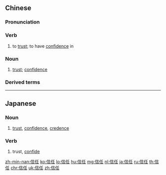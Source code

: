 ==Chinese==
{{zh-forms}}

===Pronunciation===
{{zh-pron
|m=xìnrèn
|c=seon3 jam6
|h=pfs=sin-yim/sin-ngim
|md=séng-êng
|mn=zz,kh:sìn-jīm/xm,qz,tp:sìn-līm
|w=2xin zen
|ma=y
|cat=v,n
}}

===Verb===
{{zh-verb}}

# to [[trust]]; to have [[confidence]] in

===Noun===
{{zh-noun}}

# [[trust]]; [[confidence]]

===Derived terms===
{{zh-der|信任感|信任投票}}

{{zh-cat|Intermediate}}

----

==Japanese==
{{ja-kanjitab|しん|にん|yomi=on}}

===Noun===
{{ja-noun|しんにん}}

# [[trust]], [[confidence]], [[credence]]

===Verb===
{{ja-verb-suru|しんにん}}

# trust, [[confide]]

[[zh-min-nan:信任]]
[[ko:信任]]
[[lo:信任]]
[[hu:信任]]
[[mg:信任]]
[[nl:信任]]
[[ja:信任]]
[[ru:信任]]
[[th:信任]]
[[chr:信任]]
[[uk:信任]]
[[zh:信任]]